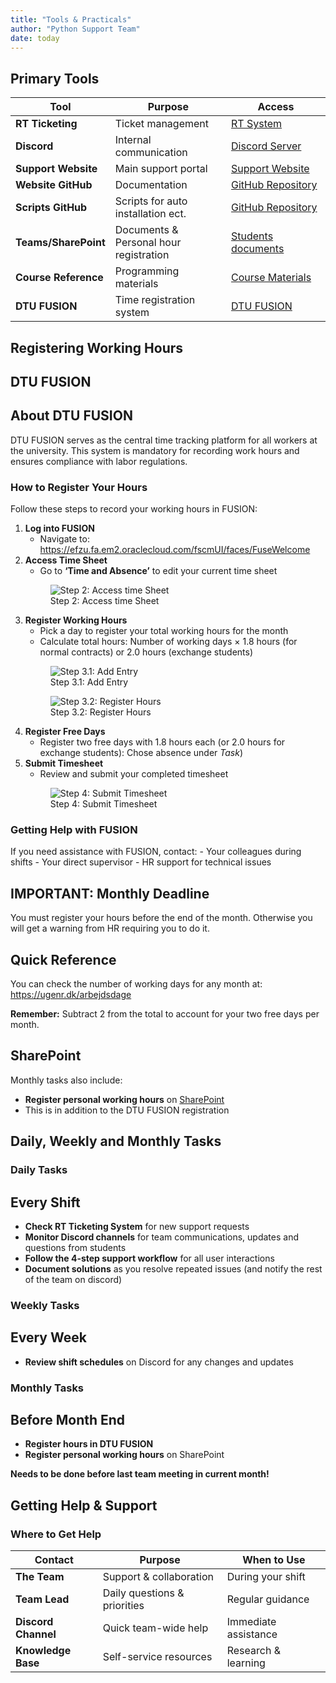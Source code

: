 ```yaml
---
title: "Tools & Practicals"
author: "Python Support Team"
date: today
---
```



## Primary Tools

| Tool | Purpose | Access |
|------|---------|--------|
| **RT Ticketing** | Ticket management | [RT System](https://pythonsupport-rt.dtu.dk/rt/){target="_blank"} |
| **Discord** | Internal communication | [Discord Server](https://discord.gg/CSp6xS22){target="_blank"} |
| **Support Website** | Main support portal | [Support Website](https://pythonsupport.dtu.dk/){target="_blank"} |
| **Website GitHub** | Documentation | [GitHub Repository](https://github.com/dtudk/pythonsupport-page/){target="_blank"} |
| **Scripts GitHub** | Scripts for auto installation ect. | [GitHub Repository](https://github.com/dtudk/pythonsupport-scripts/){target="_blank"} |
| **Teams/SharePoint** | Documents & Personal hour registration| [Students documents](https://dtudk.sharepoint.com/:f:/r/sites/PythonInstallationSupport/Delte%20dokumenter/Students%20documents?csf=1&web=1&e=eEhaCK){target="_blank"} |
| **Course Reference** | Programming materials | [Course Materials](https://02002.compute.dtu.dk/){target="_blank"} |
| **DTU FUSION** | Time registration system | [DTU FUSION](https://efzu.fa.em2.oraclecloud.com/fscmUI/faces/FuseWelcome){target="_blank"} |

## Registering Working Hours

## DTU FUSION 

:::{.callout-tip}
## About DTU FUSION
DTU FUSION serves as the central time tracking platform for all workers at the university. This system is mandatory for recording work hours and ensures compliance with labor regulations.
:::

### How to Register Your Hours

Follow these steps to record your working hours in FUSION:

1. **Log into FUSION**
   - Navigate to: <https://efzu.fa.em2.oraclecloud.com/fscmUI/faces/FuseWelcome>
   

2. **Access Time Sheet**
   - Go to **'Time and Absence'** to edit your current time sheet
   
   ![Step 2: Access time Sheet](fusion_steps/step1.png)

3. **Register Working Hours**
   - Pick a day to register your total working hours for the month
   - Calculate total hours: Number of working days × 1.8 hours (for normal contracts) or 2.0 hours (exchange students)
   
   ![Step 3.1: Add Entry](fusion_steps/step2.png)

   ![Step 3.2: Register Hours](fusion_steps/step3.png)

4. **Register Free Days**
   - Register two free days with 1.8 hours each (or 2.0 hours for exchange students): Chose absence under *Task*)

5. **Submit Timesheet**
   - Review and submit your completed timesheet
   
   ![Step 4: Submit Timesheet](fusion_steps/step4.png)

### Getting Help with FUSION

If you need assistance with FUSION, contact:
- Your colleagues during shifts
- Your direct supervisor
- HR support for technical issues


:::{.callout-important}
## IMPORTANT: Monthly Deadline
You must register your hours before the end of the month. Otherwise you will get a warning from HR requiring you to do it.
:::

:::{.callout-tip}
## Quick Reference
You can check the number of working days for any month at: <https://ugenr.dk/arbejdsdage>

**Remember:** Subtract 2 from the total to account for your two free days per month.
:::

## SharePoint

Monthly tasks also include:

- **Register personal working hours** on [SharePoint](https://dtudk.sharepoint.com/:f:/r/sites/PythonInstallationSupport/Delte%20dokumenter/Students%20documents?csf=1&web=1&e=eEhaCK){target="_blank"}
- This is in addition to the DTU FUSION registration

## Daily, Weekly and Monthly Tasks 

### Daily Tasks

:::{.callout-note}
## Every Shift
- **Check RT Ticketing System** for new support requests
- **Monitor Discord channels** for team communications, updates and questions from students
- **Follow the 4-step support workflow** for all user interactions
- **Document solutions** as you resolve repeated issues (and notify the rest of the team on discord)
:::

### Weekly Tasks

:::{.callout-note}
## Every Week
- **Review shift schedules** on Discord for any changes and updates
:::

### Monthly Tasks

:::{.callout-important}
## Before Month End
- **Register hours in DTU FUSION** 
- **Register personal working hours** on SharePoint

**Needs to be done before last team meeting in current month!**
:::

## Getting Help & Support

### Where to Get Help

| Contact | Purpose | When to Use |
|---------|---------|-------------|
| **The Team** | Support & collaboration | During your shift |
| **Team Lead** | Daily questions & priorities | Regular guidance |
| **Discord Channel** | Quick team-wide help | Immediate assistance |
| **Knowledge Base** | Self-service resources | Research & learning |

